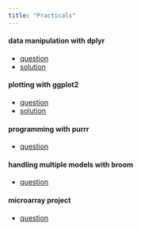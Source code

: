 ```yaml
---
title: "Practicals"
---
```



#### data manipulation with **dplyr**

- [question](TD_dplyr_question.html)
- [solution](TD_dplyr_solution.html)

#### plotting with **ggplot2**

- [question](TD_ggplot2_question.html)
- [solution](TD_ggplot2_solution.html)

#### programming with **purrr**

- [question]()

#### handling multiple models with **broom**

- [question](TD_broom_question.html)


#### microarray **project**

- [question](TD_project_question.html)
